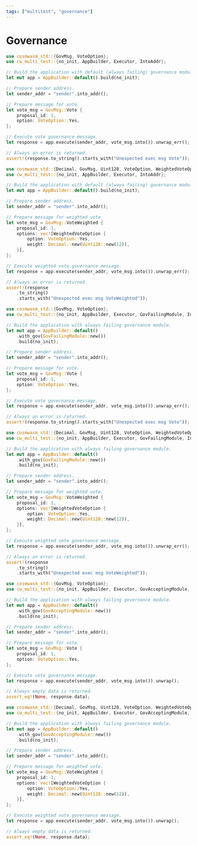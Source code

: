 ```yaml
---
tags: ["multitest", "governance"]
---
```


# Governance

```rust showLineNumbers copy
use cosmwasm_std::{GovMsg, VoteOption};
use cw_multi_test::{no_init, AppBuilder, Executor, IntoAddr};

// Build the application with default (always failing) governance module.
let mut app = AppBuilder::default().build(no_init);

// Prepare sender address.
let sender_addr = "sender".into_addr();

// Prepare message for vote.
let vote_msg = GovMsg::Vote {
    proposal_id: 1,
    option: VoteOption::Yes,
};

// Execute vote governance message.
let response = app.execute(sender_addr, vote_msg.into()).unwrap_err();

// Always an error is returned.
assert!(response.to_string().starts_with("Unexpected exec msg Vote"));
```

```rust showLineNumbers copy
use cosmwasm_std::{Decimal, GovMsg, Uint128, VoteOption, WeightedVoteOption};
use cw_multi_test::{no_init, AppBuilder, Executor, IntoAddr};

// Build the application with default (always failing) governance module.
let mut app = AppBuilder::default().build(no_init);

// Prepare sender address.
let sender_addr = "sender".into_addr();

// Prepare message for weighted vote.
let vote_msg = GovMsg::VoteWeighted {
    proposal_id: 1,
    options: vec![WeightedVoteOption {
        option: VoteOption::Yes,
        weight: Decimal::new(Uint128::new(12)),
    }],
};

// Execute weighted vote governance message.
let response = app.execute(sender_addr, vote_msg.into()).unwrap_err();

// Always an error is returned.
assert!(response
    .to_string()
    .starts_with("Unexpected exec msg VoteWeighted"));
```

```rust showLineNumbers copy
use cosmwasm_std::{GovMsg, VoteOption};
use cw_multi_test::{no_init, AppBuilder, Executor, GovFailingModule, IntoAddr};

// Build the application with always failing governance module.
let mut app = AppBuilder::default()
    .with_gov(GovFailingModule::new())
    .build(no_init);

// Prepare sender address.
let sender_addr = "sender".into_addr();

// Prepare message for vote.
let vote_msg = GovMsg::Vote {
    proposal_id: 1,
    option: VoteOption::Yes,
};

// Execute vote governance message.
let response = app.execute(sender_addr, vote_msg.into()).unwrap_err();

// Always an error is returned.
assert!(response.to_string().starts_with("Unexpected exec msg Vote"));
```

```rust showLineNumbers copy
use cosmwasm_std::{Decimal, GovMsg, Uint128, VoteOption, WeightedVoteOption};
use cw_multi_test::{no_init, AppBuilder, Executor, GovFailingModule, IntoAddr};

// Build the application with always failing governance module.
let mut app = AppBuilder::default()
    .with_gov(GovFailingModule::new())
    .build(no_init);

// Prepare sender address.
let sender_addr = "sender".into_addr();

// Prepare message for weighted vote.
let vote_msg = GovMsg::VoteWeighted {
    proposal_id: 1,
    options: vec![WeightedVoteOption {
        option: VoteOption::Yes,
        weight: Decimal::new(Uint128::new(12)),
    }],
};

// Execute weighted vote governance message.
let response = app.execute(sender_addr, vote_msg.into()).unwrap_err();

// Always an error is returned.
assert!(response
    .to_string()
    .starts_with("Unexpected exec msg VoteWeighted"));
```

```rust showLineNumbers copy
use cosmwasm_std::{GovMsg, VoteOption};
use cw_multi_test::{no_init, AppBuilder, Executor, GovAcceptingModule, IntoAddr};

// Build the application with always failing governance module.
let mut app = AppBuilder::default()
    .with_gov(GovAcceptingModule::new())
    .build(no_init);

// Prepare sender address.
let sender_addr = "sender".into_addr();

// Prepare message for vote.
let vote_msg = GovMsg::Vote {
    proposal_id: 1,
    option: VoteOption::Yes,
};

// Execute vote governance message.
let response = app.execute(sender_addr, vote_msg.into()).unwrap();

// Always empty data is returned.
assert_eq!(None, response.data);
```

```rust showLineNumbers copy
use cosmwasm_std::{Decimal, GovMsg, Uint128, VoteOption, WeightedVoteOption};
use cw_multi_test::{no_init, AppBuilder, Executor, GovAcceptingModule, IntoAddr};

// Build the application with always failing governance module.
let mut app = AppBuilder::default()
    .with_gov(GovAcceptingModule::new())
    .build(no_init);

// Prepare sender address.
let sender_addr = "sender".into_addr();

// Prepare message for weighted vote.
let vote_msg = GovMsg::VoteWeighted {
    proposal_id: 1,
    options: vec![WeightedVoteOption {
        option: VoteOption::Yes,
        weight: Decimal::new(Uint128::new(12)),
    }],
};

// Execute weighted vote governance message.
let response = app.execute(sender_addr, vote_msg.into()).unwrap();

// Always empty data is returned.
assert_eq!(None, response.data);
```
